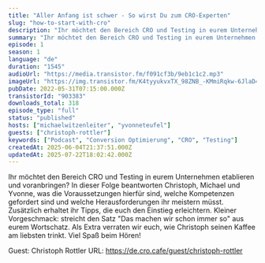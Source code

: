 ```yaml
---
title: "Aller Anfang ist schwer - So wirst Du zum CRO-Experten"
slug: "how-to-start-with-cro"
description: "Ihr möchtet den Bereich CRO und Testing in eurem Unternehmen etablieren und voranbringen?\nIn dieser Folge beantworten Christoph, Michael und Yvonne, was die Voraussetzungen hierfür sind, welche Kompetenzen gefordert sind und welche Herausforderungen ihr meistern müsst.\nZusätzlich erhaltet ihr Tipps, die euch den Einstieg erleichtern. Kleiner Vorgeschmack: streicht den Satz \"Das machen wir schon immer so\" aus eurem Wortschatz. Als Extra verraten wir euch, wie Christoph seinen Kaffee am liebsten trinkt.\nViel Spaß beim Hören!\n\nGuest: Christoph Rottler\nURL: https://de.cro.cafe/guest/christoph-rottler"
summary: "Ihr möchtet den Bereich CRO und Testing in eurem Unternehmen etablieren und voranbringen? \r\nIn dieser Folge beantworten Christoph, Michael und Yvonne, was die Voraussetzungen hierfür sind, welche Kompetenzen gefordert sind und welche Herausforderungen ihr meistern müsst. \r\nZusätzlich erhaltet ihr Tipps, die euch den Einstieg erleichtern. Kleiner Vorgeschmack: streicht den Satz \"Das machen wir schon immer so\" aus eurem Wortschatz. Als Extra verraten wir euch, wie Christoph seinen Kaffee am liebsten trinkt. \r\nViel Spaß beim Hören!"
episode: 1
season: 1
language: "de"
duration: "1545"
audioUrl: "https://media.transistor.fm/f091cf3b/9eb1c1c2.mp3"
imageUrl: "https://img.transistor.fm/K4tyyukvxTX_98ZNB_-KMmiRqkw-6JlaD4oGp8xMP_c/rs:fill:3000:3000:1/q:60/aHR0cHM6Ly9pbWct/dXBsb2FkLXByb2R1/Y3Rpb24udHJhbnNp/c3Rvci5mbS9kM2Zi/Nzk5OTNmN2U2YTYw/MzI0NDc3YWJjNWI3/ZDY2NC5wbmc.webp"
pubDate: 2022-05-31T07:15:00.000Z
transistorId: "903383"
downloads_total: 318
episode_type: "full"
status: "published"
hosts: ["michaelwitzenleiter", "yvonneteufel"]
guests: ["christoph-rottler"]
keywords: ["Podcast", "Conversion Optimierung", "CRO", "Testing"]
createdAt: 2025-06-04T21:37:51.000Z
updatedAt: 2025-07-22T18:02:42.000Z
---
```


Ihr möchtet den Bereich CRO und Testing in eurem Unternehmen etablieren und voranbringen?
In dieser Folge beantworten Christoph, Michael und Yvonne, was die Voraussetzungen hierfür sind, welche Kompetenzen gefordert sind und welche Herausforderungen ihr meistern müsst.
Zusätzlich erhaltet ihr Tipps, die euch den Einstieg erleichtern. Kleiner Vorgeschmack: streicht den Satz "Das machen wir schon immer so" aus eurem Wortschatz. Als Extra verraten wir euch, wie Christoph seinen Kaffee am liebsten trinkt.
Viel Spaß beim Hören!

Guest: Christoph Rottler
URL: https://de.cro.cafe/guest/christoph-rottler
